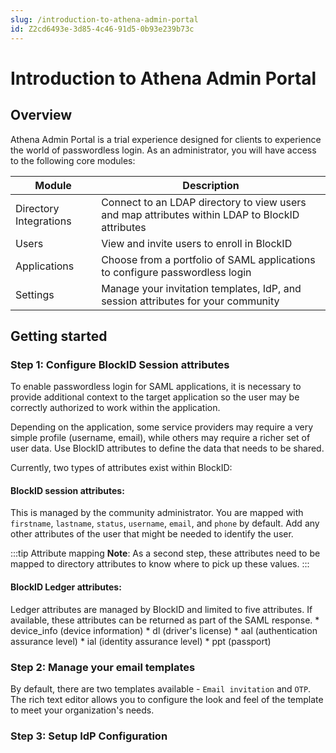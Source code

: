 ```yaml
---
slug: /introduction-to-athena-admin-portal
id: Z2cd6493e-3d85-4c46-91d5-0b93e239b73c
---
```

# Introduction to Athena Admin Portal

## Overview


Athena Admin Portal is a trial experience designed for clients to experience the world of passwordless login. As an administrator, you will have access to the following core modules:

| Module | Description |
| --- | --- |
| Directory Integrations | Connect to an LDAP directory to view users and map attributes within LDAP to BlockID attributes |
| Users | View and invite users to enroll in BlockID|
| Applications | Choose from a portfolio of SAML applications to configure passwordless login |
| Settings | Manage your invitation templates, IdP, and session attributes for your community |

## Getting started

### Step 1: Configure BlockID Session attributes 

To enable passwordless login for SAML applications, it is necessary to provide additional context to the target application so the user may be correctly authorized to work within the application. 

Depending on the application, some service providers may require a very simple profile (username, email), while others may require a richer set of user data. Use BlockID attributes to define the data that needs to be shared. 

Currently, two types of attributes exist within BlockID: 

####  BlockID session attributes: 

This is managed by the community administrator. You are mapped with  `firstname`, `lastname`, `status`, `username`, `email`, and `phone` by default. Add any other attributes of the user that might be needed to identify the user.
 
:::tip Attribute mapping
**Note**: As a second step, these attributes need to be mapped to directory attributes to know where to pick up these values.
:::
    
#### BlockID Ledger attributes: 
Ledger attributes are managed by BlockID and limited to five attributes. If available, these attributes can be returned as part of the SAML response. 
    * device_info (device information)
    * dl (driver's license)
    * aal (authentication assurance level)
    * ial (identity assurance level)
    * ppt (passport)
    
###  Step 2: Manage your email templates
By default, there are two templates available - `Email invitation` and `OTP`. The rich text editor allows you to configure the look and feel of the template to meet your organization's needs. 

### Step 3: Setup IdP Configuration 


